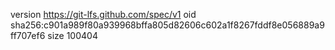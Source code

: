 version https://git-lfs.github.com/spec/v1
oid sha256:c901a989f80a939968bffa805d82606c602a1f8267fddf8e056889a9ff707ef6
size 100404

